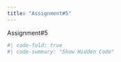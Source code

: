 ```yaml
---
title: "Assignment#5"
---
```


Assignment#5

```r
#| code-fold: true
#| code-summary: "Show Hidden Code"



```
